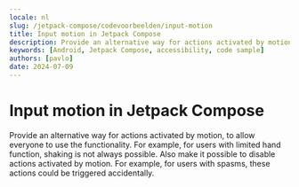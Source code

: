 ```yaml
---
locale: nl
slug: /jetpack-compose/codevoorbeelden/input-motion
title: Input motion in Jetpack Compose
description: Provide an alternative way for actions activated by motion, to allow everyone to use the functionality.
keywords: [Android, Jetpack Compose, accessibility, code sample]
authors: [pavlo]
date: 2024-07-09
---
```


# Input motion in Jetpack Compose

Provide an alternative way for actions activated by motion, to allow everyone to use the functionality. For example, for users with limited hand function, shaking is not always possible. Also make it possible to disable actions activated by motion. For example, for users with spasms, these actions could be triggered accidentally.

<CodeSample id="input-motion" framework="jetpack-compose" locale="nl"/>
